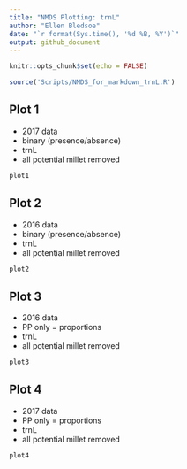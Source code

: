 ```yaml
---
title: "NMDS Plotting: trnL"
author: "Ellen Bledsoe"
date: "`r format(Sys.time(), '%d %B, %Y')`"
output: github_document
---
```


```r
knitr::opts_chunk$set(echo = FALSE)
```

```r
source('Scripts/NMDS_for_markdown_trnL.R')
```

## Plot 1
* 2017 data
* binary (presence/absence)
* trnL 
* all potential millet removed

```r
plot1
```

## Plot 2
* 2016 data
* binary (presence/absence)
* trnL 
* all potential millet removed

```r
plot2
```

## Plot 3
* 2016 data
* PP only = proportions
* trnL 
* all potential millet removed

```r
plot3
```

## Plot 4
* 2017 data
* PP only = proportions
* trnL 
* all potential millet removed
```r
plot4
```